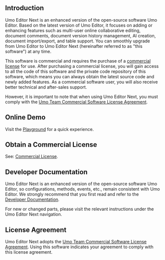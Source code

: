 ## Introduction

Umo Editor Next is an enhanced version of the open-source software Umo Editor. Based on the latest version of Umo Editor, it focuses on adding or enhancing features such as multi-user online collaborative editing, document comments, document version history management, AI creation, document import/export, and table support. You can smoothly upgrade from Umo Editor to Umo Editor Next (hereinafter referred to as "this software") at any time.

This software is commercial and requires the purchase of a [commercial license](./buy) for use. After purchasing a commercial license, you will gain access to all the code of this software and the private code repository of this software, which means you can always obtain the latest source code and newly added features. As a commercial software user, you will also receive better technical and after-sales support.

However, it is important to note that when using Umo Editor Next, you must comply with the [Umo Team Commercial Software License Agreement](./license).

## Online Demo

Visit the [Playground](https://demo.umodoc.com/editor-next?pane=hide&lang=en) for a quick experience.

## Obtain a Commercial License

See: [Commercial License](./buy).

## Developer Documentation

Umo Editor Next is an enhanced version of the open-source software Umo Editor, so configurations, methods, events, etc., remain consistent with Umo Editor. We strongly recommend that you first read and refer to the [Developer Documentation](https://editor.umodoc.com/en/docs).

For new or changed parts, please visit the relevant instructions under the Umo Editor Next navigation.

## License Agreement

Umo Editor Next adopts the [Umo Team Commercial Software License Agreement](./license). Using this software indicates your agreement to comply with this license agreement.
